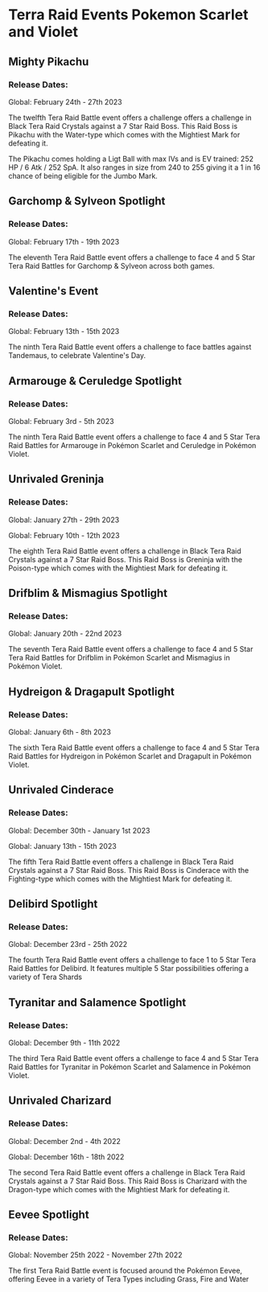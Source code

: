 
# Terra Raid Events Pokemon Scarlet and Violet

## Mighty Pikachu
### Release Dates:
Global: February 24th - 27th 2023

The twelfth Tera Raid Battle event offers a challenge offers a challenge in Black Tera Raid Crystals against a 7 Star Raid Boss. This Raid Boss is Pikachu with the Water-type which comes with the Mightiest Mark for defeating it.

The Pikachu comes holding a Ligt Ball with max IVs and is EV trained: 252 HP / 6 Atk / 252 SpA. It also ranges in size from 240 to 255 giving it a 1 in 16 chance of being eligible for the Jumbo Mark.

<PokemonSideScroller list={pikachuCounters} terra={true}/>

## Garchomp & Sylveon Spotlight
### Release Dates:
Global: February 17th - 19th 2023

The eleventh Tera Raid Battle event offers a challenge to face 4 and 5 Star Tera Raid Battles for Garchomp & Sylveon across both games.

## Valentine's Event
### Release Dates:
Global: February 13th - 15th 2023

The ninth Tera Raid Battle event offers a challenge to face battles against Tandemaus, to celebrate Valentine's Day.

## Armarouge & Ceruledge Spotlight
### Release Dates:
Global: February 3rd - 5th 2023

The ninth Tera Raid Battle event offers a challenge to face 4 and 5 Star Tera Raid Battles for Armarouge in Pokémon Scarlet and Ceruledge in Pokémon Violet.

## Unrivaled Greninja
### Release Dates:
Global: January 27th - 29th 2023

Global: February 10th - 12th 2023

The eighth Tera Raid Battle event offers a challenge in Black Tera Raid Crystals against a 7 Star Raid Boss. This Raid Boss is Greninja with the Poison-type which comes with the Mightiest Mark for defeating it.

<PokemonSideScroller list={greninjaCounters} terra={true}/>

## Drifblim & Mismagius Spotlight
### Release Dates:
Global: January 20th - 22nd 2023

The seventh Tera Raid Battle event offers a challenge to face 4 and 5 Star Tera Raid Battles for Drifblim in Pokémon Scarlet and Mismagius in Pokémon Violet.

## Hydreigon & Dragapult Spotlight
### Release Dates:
Global: January 6th - 8th 2023

The sixth Tera Raid Battle event offers a challenge to face 4 and 5 Star Tera Raid Battles for Hydreigon in Pokémon Scarlet and Dragapult in Pokémon Violet.

## Unrivaled Cinderace
### Release Dates:
Global: December 30th - January 1st 2023

Global: January 13th - 15th 2023

The fifth Tera Raid Battle event offers a challenge in Black Tera Raid Crystals against a 7 Star Raid Boss. This Raid Boss is Cinderace with the Fighting-type which comes with the Mightiest Mark for defeating it.

## Delibird Spotlight
### Release Dates:
Global: December 23rd - 25th 2022

The fourth Tera Raid Battle event offers a challenge to face 1 to 5 Star Tera Raid Battles for Delibird. It features multiple 5 Star possibilities offering a variety of Tera Shards

## Tyranitar and Salamence Spotlight
### Release Dates:
Global: December 9th - 11th 2022

The third Tera Raid Battle event offers a challenge to face 4 and 5 Star Tera Raid Battles for Tyranitar in Pokémon Scarlet and Salamence in Pokémon Violet.

## Unrivaled Charizard
### Release Dates:
Global: December 2nd - 4th 2022

Global: December 16th - 18th 2022

The second Tera Raid Battle event offers a challenge in Black Tera Raid Crystals against a 7 Star Raid Boss. This Raid Boss is Charizard with the Dragon-type which comes with the Mightiest Mark for defeating it.

## Eevee Spotlight
### Release Dates:
Global: November 25th 2022 - November 27th 2022

The first Tera Raid Battle event is focused around the Pokémon Eevee, offering Eevee in a variety of Tera Types including Grass, Fire and Water